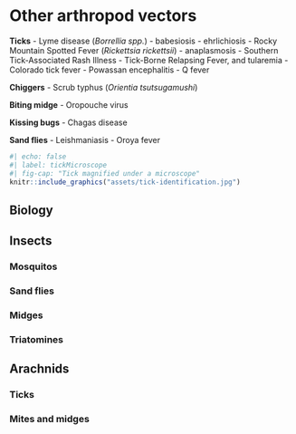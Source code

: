 # Other arthropod vectors

::: {.callout-note title="Infections"}
**Ticks**
- Lyme disease (*Borrellia spp.*)
- babesiosis
- ehrlichiosis
- Rocky Mountain Spotted Fever (*Rickettsia rickettsii*)
- anaplasmosis
- Southern Tick-Associated Rash Illness
- Tick-Borne Relapsing Fever, and tularemia
- Colorado tick fever
- Powassan encephalitis
- Q fever
  
**Chiggers**
- Scrub typhus (*Orientia tsutsugamushi*)

**Biting midge**
- Oropouche virus

**Kissing bugs**
- Chagas disease

**Sand flies**
- Leishmaniasis
- Oroya fever
:::

```r
#| echo: false
#| label: tickMicroscope
#| fig-cap: "Tick magnified under a microscope"
knitr::include_graphics("assets/tick-identification.jpg")
```

## Biology

## Insects
### Mosquitos
### Sand flies
### Midges
### Triatomines

## Arachnids
### Ticks
### Mites and midges
